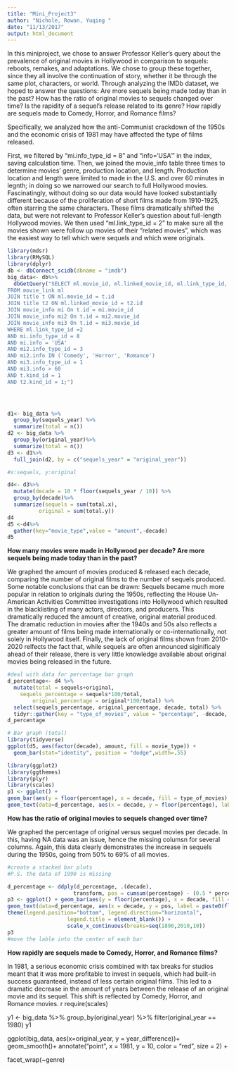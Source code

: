 ```yaml
---
title: "Mini_Project3"
author: "Nichole, Rowan, Yuqing "
date: "11/13/2017"
output: html_document
---
```

In this miniproject, we chose to answer Professor Keller's query about the prevalence of original movies in Hollywood in comparison to sequels: reboots, remakes, and adaptations. We chose to group these together, since they all involve the continuation of story, whether it be through the same plot, characters, or world. Through analyzing the IMDb dataset, we hoped to answer the questions:
Are more sequels being made today than in the past?
How has the ratio of original movies to sequels changed over time?
Is the rapidity of a sequel's release related to its genre?
How rapidly are sequels made to Comedy, Horror, and Romance films?

Specifically, we analyzed how the anti-Communist crackdown of the 1950s and the economic crisis of 1981 may have affected the type of films released.

First, we filtered by "mi.info_type_id = 8" and "info='USA'" in the index, saving calculation time. Then, we joined the movie_info table three times to determine movies' genre, production location, and length. Production location and length were limited to made in the U.S. and over 60 minutes in legnth; in doing so we narrowed our search to full Hollywood movies. Fascinatingly, without doing so our data would have looked substantially different because of the proliferation of short films made from 1910-1925, often starring the same characters. These films dramatically shifted the data, but were not relevant to Professor Keller's question about full-length Hollywood movies. We then used "ml.link_type_id = 2" to make sure all the movies shown were follow up movies of their "related movies", which was the easiest way to tell which were sequels and which were originals. 


```r
library(mdsr)
library(RMySQL)
library(dplyr)
db <- dbConnect_scidb(dbname = "imdb")
big_data<- db%>% 
  dbGetQuery("SELECT ml.movie_id, ml.linked_movie_id, ml.link_type_id, t.title AS movie_title, t2.title AS linked_movie_title, t.production_year AS original_year, t2.production_year AS sequels_year, t2.production_year - t.production_year AS year_difference, mi2.info AS genre
FROM movie_link ml
JOIN title t ON ml.movie_id = t.id
JOIN title t2 ON ml.linked_movie_id = t2.id
JOIN movie_info mi On t.id = mi.movie_id
JOIN movie_info mi2 On t.id = mi2.movie_id
JOIN movie_info mi3 On t.id = mi3.movie_id
WHERE ml.link_type_id =2 
AND mi.info_type_id = 8
AND mi.info = 'USA'
AND mi2.info_type_id = 3
AND mi2.info IN ('Comedy', 'Horror', 'Romance')
AND mi3.info_type_id = 1
AND mi3.info > 60
AND t.kind_id = 1
AND t2.kind_id = 1;")

  


d1<- big_data %>%
  group_by(sequels_year) %>%
  summarize(total = n())
d2 <- big_data %>%
  group_by(original_year)%>%
  summarize(total = n())
d3 <- d1%>%
  full_join(d2, by = c("sequels_year" = "original_year"))

#x:sequels, y:original

d4<- d3%>%
  mutate(decade = 10 * floor(sequels_year / 10)) %>%
  group_by(decade)%>%
  summarize(sequels = sum(total.x),
          original = sum(total.y))
d4
d5 <-d4%>%
  gather(key="movie_type",value = "amount",-decade)
d5
```

**How many movies were made in Hollywood per decade? Are more sequels being made today than in the past?**

We graphed the amount of movies produced & released each decade, comparing the number of original films to the number of sequels produced. Some notable conclusions that can be drawn: Sequels became much more popular in relation to originals during the 1950s, reflecting the House Un-American Activities Committee investigations into Hollywood which resulted in the blacklisting of many actors, directors, and producers. This dramatically reduced the amount of creative, original material produced. The dramatic reduction in movies after the 1940s and 50s also reflects a greater amount of films being made internationally or co-internationally, not solely in Hollywood itself. Finally, the lack of original films shown from 2010-2020 relfects the fact that, while sequels are often announced siginificaly ahead of their release, there is very little knowledge available about original movies being released in the future. 
```r
#deal with data for percentage bar graph
d_percentage<- d4 %>%
  mutate(total = sequels+original,
    sequels_percentage = sequels*100/total, 
        original_percentage = original*100/total) %>%
  select(sequels_percentage, original_percentage, decade, total) %>% 
  tidyr::gather(key = "type_of_movies", value = "percentage", -decade, -total)
d_percentage
```

```r
# Bar graph (total)
library(tidyverse)
ggplot(d5, aes(factor(decade), amount, fill = movie_type)) + 
  geom_bar(stat="identity", position = "dodge",width=.55) 
```

```r
library(ggplot2)
library(ggthemes)
library(plyr)
library(scales)
p1 <- ggplot() + 
geom_bar(aes(y = floor(percentage), x = decade, fill = type_of_movies), data =  d_percentage, stat="identity") + 
geom_text(data=d_percentage, aes(x = decade, y = floor(percentage), label = paste0(floor(percentage),"%")), size=4) 

```
**How has the ratio of original movies to sequels changed over time?**

We graphed the percentage of original versus sequel movies per decade. In this, having NA data was an issue, hence the missing columsn for several columns. Again, this data clearly demonstrates the increase in sequels during the 1950s, going from 50% to 69% of all movies.


```r

#create a stacked bar plots
#P.S. the data of 1990 is missing 

d_percentage <- ddply(d_percentage, .(decade),
                     transform, pos = cumsum(percentage) - (0.5 * percentage))
p3 <- ggplot() + geom_bar(aes(y = floor(percentage), x = decade, fill = type_of_movies), data = d_percentage, stat="identity") + 
geom_text(data=d_percentage, aes(x = decade, y = pos, label = paste0(floor(percentage),"%")), size=4) + 
theme(legend.position="bottom", legend.direction="horizontal",
                   legend.title = element_blank()) + 
                   scale_x_continuous(breaks=seq(1890,2010,10))
p3
#move the lable into the center of each bar
```
**How rapidly are sequels made to Comedy, Horror, and Romance films?**

In 1981, a serious economic crisis combined with tax breaks for studios meant that it was more profitable to invest in sequels, which had built-in success guaranteed, instead of less certain original films. This led to a dramatic decrease in the amount of years between the release of an original movie and its sequel. This shift is reflected by Comedy, Horror, and Romance movies. 
```
```r
require(scales)

y1 <- big_data %>%
    group_by(original_year) %>%
   filter(original_year == 1980)
y1

ggplot(big_data, aes(x=original_year, y = year_difference))+
geom_smooth()+
annotate("point", x = 1981, y = 10, color = "red", size = 2) +

facet_wrap(~genre)


